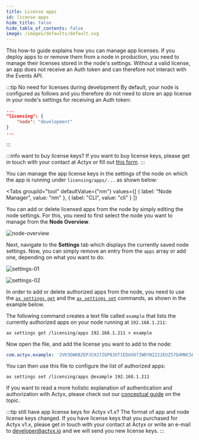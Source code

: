 ```yaml
---
title: License apps
id: license-apps
hide_title: false
hide_table_of_contents: false
image: /images/defaults/default.svg
---
```


This how-to guide explains how you can manage app licenses.
If you deploy apps to or remove them from a node in production, you need to manage their licenses stored in the node's settings.
Without a valid license, an app does not receive an Auth token and can therefore not interact with the Events API.

:::tip No need for licenses during development
By default, your node is configured as follows and you therefore do not need to store an app license in your node's settings for receiving an Auth token:

```json title="Node settings example"
...
"licensing": {
    "node": "development"
}
...
```

:::

:::info want to buy license keys?
If you want to buy license keys, please get in touch with your contact at Actyx or fill out [this form](https://www.actyx.com/contact).
:::

You can manage the app license keys in the settings of the node on which the app is running under `licensing/apps/...` as shown below:


<Tabs
  groupId="tool"
  defaultValue={"nm"}
  values={[
    { label: "Node Manager", value: "nm" },
    { label: "CLI", value: "cli" }
  ]}
>


<TabItem value="nm">


You can add or delete licensed apps from the node by simply editing the node settings.
For this, you need to first select the node you want to manage from the **Node Overview**.

![node-overview](/images/how-to/app-auth/node-overview.png)

Next, navigate to the **Settings** tab which displays the currently saved node settings.
Now, you can simply remove an entry from the `apps` array or add one, depending on what you want to do.

![settings-01](/images/how-to/app-auth/settings-01.png)

![settings-02](/images/how-to/app-auth/settings-02.png)

</TabItem>
<TabItem value="cli">


In order to add or delete authorized apps from the node, you need to use the [`ax settings get`](../../reference/cli/settings/get.md) and the [`ax settings set`](../../reference/cli/settings/set.md) commands, as shown in the example below.

The following command creates a text file called `example` that lists the currently authorized apps on your node running at `192.168.1.211`:

```text
ax settings get /licensing/apps 192.168.1.211 > example
```

Now open the file, and add the license you want to add to the node:

```yaml
com.actyx.example: '2VK3DWKBZEPJCHJ7ZGP83OT1EDUX67ZWDYNZ222EUZ57Q4MNC5QZGDHZYI8ROSFN88SYRDK8YXAQ235NKLIZC9Y2ZCVTZHJDVI1Z'
```

You can then use this file to configure the list of authorized apps:

```text
ax settings set /licensing/apps @example 192.168.1.211
```

</TabItem>
</Tabs>

If you want to read a more holistic explanation of authentication and authorization with Actyx, please check out our [conceptual guide](../../conceptual/authentication-and-authorization.mdx) on the topic.

:::tip still have app license keys for Actyx v1.x?
The format of app and node license keys changed. If you have license keys that you purchased for Actyx v1.x, please get in touch with your contact at Actyx or write an e-mail to developer@actyx.io and we will send you new license keys.
:::